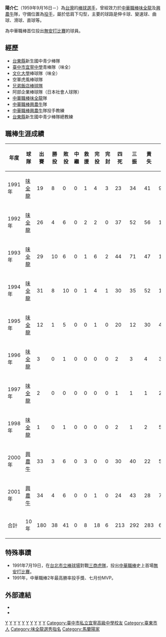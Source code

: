 {{blpsources|time=2022-05-03}}{{Infobox CPBL player|
bgcolor1=#1c2841|
bgcolor2=#6d7380|
textcolor1=#FFF200|
textcolor2=#FFF200|
name=陽介仁|
image=|
width=150|
birthdate={{birth_date_and_age|1959|9|16|mf=y}}|
birthplace={{TWN}}[[台東縣|台東縣]]|
position=投手|
team=|
number=|
bats=右|
throws=右低肩|
debutdate=3月30日|
debutyear=1991年|
debutteam=味全龍|
statyear=2008年|
stat1label=勝投－敗投|
stat1value=38－41|
stat2label=[[三振|三振]]－[[四死球|四死]]|
stat2value=292－213|
stat3label=[[防禦率|防禦率]]|
stat3value=3.64|
|teams=<nowiki></nowiki>
*[[味全龍|味全龍]]（1991年－1998年）
*[[興農牛|興農牛]]（2000年－2001年）
|awards=<nowiki></nowiki>
*中華職棒年度總冠軍：1997、1998
*[[中華職棒勝率王|中華職棒勝率王]]：1991
*[[中華職棒單月MVP|中華職棒單月MVP]]：1991/07
}}
'''陽介仁'''（1959年9月16日－）為[[台灣|台灣]]的[[棒球|棒球]][[選手|選手]]，曾經效力於[[中華職棒|中華職棒]][[味全龍|味全龍]]及[[興農牛|興農牛]]隊，守備位置為[[投手|投手]]，屬於低肩下勾型，主要的球路是伸卡球、變速球、曲球、滑球、直球等。

為中華職棒首位投出[[無安打比賽|無安打比賽]]的球員。

==經歷==
*[[台東縣|台東縣]]新生國中青少棒隊 
*[[臺中市|臺中市]][[臺中市私立宜寧高級中學|宜寧中學]]青棒隊（味全）
*[[文化大學|文化大學]]棒球隊（味全）
*空軍虎風棒球隊 
*[[兄弟飯店棒球隊|兄弟飯店棒球隊]] 
*阿部企業棒球隊（日本社會人球隊）
*[[中華職棒|中華職棒]][[味全龍|味全龍]]隊  
*[[中華職棒|中華職棒]][[興農牛|興農牛]]隊 
*[[中華職棒|中華職棒]][[興農牛|興農牛]]隊投手教練 
*[[台東縣|台東縣]]新生國中青少棒隊總教練

==職棒生涯成績==
{|border=1 width="800px"
|- align=middle
!年度||球隊||出賽||勝投||敗投||中繼||救援||完投||完封||四死||三振||責失||投球局數||防禦率
|- align=middle
|1991年||[[味全龍|味全龍]]||19||8||0||0||1||4||3||23||34||41||91.1||3.79
|- align=middle
|1992年||[[味全龍|味全龍]]||26||4||6||0||2||2||0||37||52||56||112.0||4.50
|- align=middle
|1993年||[[味全龍|味全龍]]||29||10||6||0||1||6||2||44||71||47||166.0||2.55
|- align=middle
|1994年||[[味全龍|味全龍]]||31||8||10||0||1||4||1||30||35||52||138.2||3.38
|- align=middle
|1995年||[[味全龍|味全龍]]||12||1||5||0||0||1||0||20||12||30||40.0||6.75
|- align=middle
|1996年||[[味全龍|味全龍]]||3||0||1||0||0||0||0||2||3||4||3.2||9.82
|- align=middle
|1997年||[[味全龍|味全龍]]||2||0||0||0||0||0||0||1||1||1||2.0||4.50
|- align=middle
|1998年||[[味全龍|味全龍]]||1||0||1||0||0||0||0||2||1||2||5.2||3.18
|- align=middle
|2000年||[[興農牛|興農牛]]||33||3||6||0||3||0||0||30||40||22||58.2||3.35
|- align=middle
|2001年||[[興農牛|興農牛]]||34||4||6||0||0||1||0||24||43||28||75.1||3.64
|- align=middle style="color:black; background-color:red"
!合計!!10年!!180||38||41||0||8||18||6||213||292||283||699.1||3.64
|}



==特殊事蹟==
*1991年7月19日，在[[台北市立棒球場|台北市立棒球場]]對戰[[三商虎隊|三商虎隊]]，投出[[中華職棒|中華職棒]]史上首場[[無安打比賽|無安打比賽]]。
*1991年，中華職棒2年最高勝率投手獎、七月份MVP。

==外部連結==
*{{台灣棒球維基館}}
*{{中華職棒球員資料|id=D015|name=陽介仁}}


{{start box}}
{{s-before|[[黃平洋|黃平洋]]}}
{{s-title|[[味全龍開幕戰先發投手|味全龍開幕戰先發投手]]|1995年}}
{{s-after|[[麥可·賈西亞|賈西]]}}
{{s-before|聯盟第一位}}
{{s-title|[[中華職棒|中華職棒]][[無安打比賽|無安打比賽]]締造者|1991年7月19日}}
{{s-after|尼洛}}
{{end box}}

{{味全龍1997年中華職棒總冠軍}}
{{中華職棒無安打比賽}}

[[Category:陽姓|Y]]
[[Category:在世人物|Y]]
[[Category:阿美族人|Y]]
[[Category:1959年出生|Y]]
[[Category:台灣原住民棒球運動員|Y]]
[[Category:味全龍隊球員|Y]]
[[Category:興農牛隊球員|Y]]
[[Category:中華成棒隊選手|Y]]
[[Category:兄弟飯店棒球隊球員|Y]]
[[Category:中國文化大學校友|Y]]
[[Category:臺中市私立宜寧高級中學校友|Category:臺中市私立宜寧高級中學校友]]
[[Category:臺東市人|Category:臺東市人]]
[[Category:味全龍選秀指名|Category:味全龍選秀指名]]
[[Category:馬蘭陽家|Category:馬蘭陽家]]